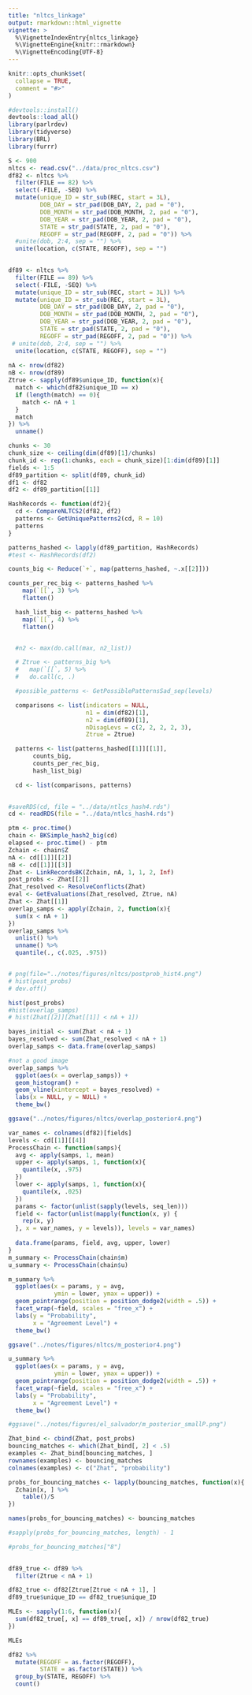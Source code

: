 ```yaml
---
title: "nltcs_linkage"
output: rmarkdown::html_vignette
vignette: >
  %\VignetteIndexEntry{nltcs_linkage}
  %\VignetteEngine{knitr::rmarkdown}
  %\VignetteEncoding{UTF-8}
---
```


```r
knitr::opts_chunk$set(
  collapse = TRUE,
  comment = "#>"
)
```

```r
#devtools::install()
devtools::load_all()
library(parlrdev)
library(tidyverse)
library(BRL)
library(furrr)
```

```r
S <- 900
nltcs <- read.csv("../data/proc_nltcs.csv")
df82 <- nltcs %>% 
  filter(FILE == 82) %>% 
  select(-FILE, -SEQ) %>% 
  mutate(unique_ID = str_sub(REC, start = 3L),
         DOB_DAY = str_pad(DOB_DAY, 2, pad = "0"), 
         DOB_MONTH = str_pad(DOB_MONTH, 2, pad = "0"), 
         DOB_YEAR = str_pad(DOB_YEAR, 2, pad = "0"),
         STATE = str_pad(STATE, 2, pad = "0"),
         REGOFF = str_pad(REGOFF, 2, pad = "0")) %>% 
  #unite(dob, 2:4, sep = "") %>% 
  unite(location, c(STATE, REGOFF), sep = "")
  

df89 <- nltcs %>% 
  filter(FILE == 89) %>% 
  select(-FILE, -SEQ) %>% 
  mutate(unique_ID = str_sub(REC, start = 3L)) %>% 
  mutate(unique_ID = str_sub(REC, start = 3L),
         DOB_DAY = str_pad(DOB_DAY, 2, pad = "0"), 
         DOB_MONTH = str_pad(DOB_MONTH, 2, pad = "0"), 
         DOB_YEAR = str_pad(DOB_YEAR, 2, pad = "0"),
         STATE = str_pad(STATE, 2, pad = "0"),
         REGOFF = str_pad(REGOFF, 2, pad = "0")) %>% 
 # unite(dob, 2:4, sep = "") %>% 
  unite(location, c(STATE, REGOFF), sep = "")
  
nA <- nrow(df82)
nB <- nrow(df89)
Ztrue <- sapply(df89$unique_ID, function(x){
  match <- which(df82$unique_ID == x)
  if (length(match) == 0){
    match <- nA + 1
  }
  match
}) %>% 
  unname()

chunks <- 30
chunk_size <- ceiling(dim(df89)[1]/chunks)
chunk_id <- rep(1:chunks, each = chunk_size)[1:dim(df89)[1]]
fields <- 1:5
df89_partition <- split(df89, chunk_id)
df1 <- df82
df2 <- df89_partition[[1]]
```


```r

HashRecords <- function(df2){
  cd <- CompareNLTCS2(df82, df2)
  patterns <- GetUniquePatterns2(cd, R = 10)
  patterns
}

patterns_hashed <- lapply(df89_partition, HashRecords)
#test <- HashRecords(df2)
```

```r
counts_big <- Reduce(`+`, map(patterns_hashed, ~.x[[2]]))

counts_per_rec_big <- patterns_hashed %>%
    map(`[[`, 3) %>%
    flatten()

  hash_list_big <- patterns_hashed %>%
    map(`[[`, 4) %>%
    flatten()


  #n2 <- max(do.call(max, n2_list))

  # Ztrue <- patterns_big %>%
  #   map(`[[`, 5) %>%
  #   do.call(c, .)

  #possible_patterns <- GetPossiblePatternsSad_sep(levels)

  comparisons <- list(indicators = NULL,
                      n1 = dim(df82)[1],
                      n2 = dim(df89)[1],
                      nDisagLevs = c(2, 2, 2, 2, 3),
                      Ztrue = Ztrue)

  patterns <- list(patterns_hashed[[1]][[1]],
       counts_big,
       counts_per_rec_big,
       hash_list_big)

  cd <- list(comparisons, patterns)
  
```

```r
#saveRDS(cd, file = "../data/ntlcs_hash4.rds")
cd <- readRDS(file = "../data/ntlcs_hash4.rds")
```


```r
ptm <- proc.time()
chain <- BKSimple_hash2_big(cd)
elapsed <- proc.time() - ptm 
Zchain <- chain$Z
nA <- cd[[1]][[2]]
nB <- cd[[1]][[3]]
Zhat <- LinkRecordsBK(Zchain, nA, 1, 1, 2, Inf)
post_probs <- Zhat[[2]]
Zhat_resolved <- ResolveConflicts(Zhat)
eval <- GetEvaluations(Zhat_resolved, Ztrue, nA)
Zhat <- Zhat[[1]]
overlap_samps <- apply(Zchain, 2, function(x){
  sum(x < nA + 1)
})
overlap_samps %>% 
  unlist() %>% 
  unname() %>% 
  quantile(., c(.025, .975))


# png(file="../notes/figures/nltcs/postprob_hist4.png")
# hist(post_probs)
# dev.off()

hist(post_probs)
#hist(overlap_samps)
# hist(Zhat[[2]][Zhat[[1]] < nA + 1])
```



```r
bayes_initial <- sum(Zhat < nA + 1)
bayes_resolved <- sum(Zhat_resolved < nA + 1)
overlap_samps <- data.frame(overlap_samps)

#not a good image
overlap_samps %>% 
  ggplot(aes(x = overlap_samps)) +
  geom_histogram() + 
  geom_vline(xintercept = bayes_resolved) + 
  labs(x = NULL, y = NULL) + 
  theme_bw()

ggsave("../notes/figures/nltcs/overlap_posterior4.png")
```

```r
var_names <- colnames(df82)[fields]
levels <- cd[[1]][[4]]
ProcessChain <- function(samps){
  avg <- apply(samps, 1, mean)
  upper <- apply(samps, 1, function(x){
    quantile(x, .975)
  })
  lower <- apply(samps, 1, function(x){
    quantile(x, .025)
  })
  params <- factor(unlist(sapply(levels, seq_len)))
  field <- factor(unlist(mapply(function(x, y) {
    rep(x, y)
  }, x = var_names, y = levels)), levels = var_names)
  
  data.frame(params, field, avg, upper, lower)
}
m_summary <- ProcessChain(chain$m)
u_summary <- ProcessChain(chain$u)

m_summary %>% 
  ggplot(aes(x = params, y = avg,
             ymin = lower, ymax = upper)) +
  geom_pointrange(position = position_dodge2(width = .5)) +
  facet_wrap(~field, scales = "free_x") + 
  labs(y = "Probability",
       x = "Agreement Level") + 
  theme_bw()

ggsave("../notes/figures/nltcs/m_posterior4.png")

u_summary %>% 
  ggplot(aes(x = params, y = avg,
             ymin = lower, ymax = upper)) +
  geom_pointrange(position = position_dodge2(width = .5)) +
  facet_wrap(~field, scales = "free_x") + 
  labs(y = "Probability",
       x = "Agreement Level") + 
  theme_bw()

#ggsave("../notes/figures/el_salvador/m_posterior_smallP.png")

```

```r
Zhat_bind <- cbind(Zhat, post_probs)
bouncing_matches <- which(Zhat_bind[, 2] < .5)
examples <- Zhat_bind[bouncing_matches, ]
rownames(examples) <- bouncing_matches
colnames(examples) <- c("Zhat", "probability")

probs_for_bouncing_matches <- lapply(bouncing_matches, function(x){
  Zchain[x, ] %>% 
    table()/S
})

names(probs_for_bouncing_matches) <- bouncing_matches

#sapply(probs_for_bouncing_matches, length) - 1

#probs_for_bouncing_matches["8"]
  
```

```r
df89_true <- df89 %>% 
  filter(Ztrue < nA + 1)

df82_true <- df82[Ztrue[Ztrue < nA + 1], ]
df89_true$unique_ID == df82_true$unique_ID

MLEs <- sapply(1:6, function(x){
  sum(df82_true[, x] == df89_true[, x]) / nrow(df82_true)
})

MLEs
```

```r
df82 %>% 
  mutate(REGOFF = as.factor(REGOFF),
         STATE = as.factor(STATE)) %>% 
  group_by(STATE, REGOFF) %>% 
  count()
```
